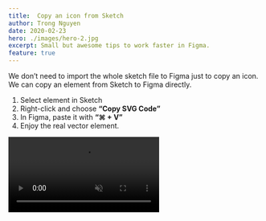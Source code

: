 ```yaml
---
title:  Copy an icon from Sketch
author: Trong Nguyen
date: 2020-02-23
hero: ./images/hero-2.jpg
excerpt: Small but awesome tips to work faster in Figma.
feature: true
---
```


<div class="Grid Col2">
<p>

We don’t need to import the whole sketch file to Figma just to copy an icon. We can copy an element from Sketch to Figma directly.

1. Select element in Sketch
2. Right-click and choose **“Copy SVG Code”**
3. In Figma, paste it with **“⌘ + V”**
4. Enjoy the real vector element.

</p>

<div class="video">
  <video autoplay loop muted playsinline src="https://video.twimg.com/ext_tw_video/1235536133573902337/pu/vid/1280x720/gARLy-S_gwkIeQUZ.mp4"></video>
</div>
</div>